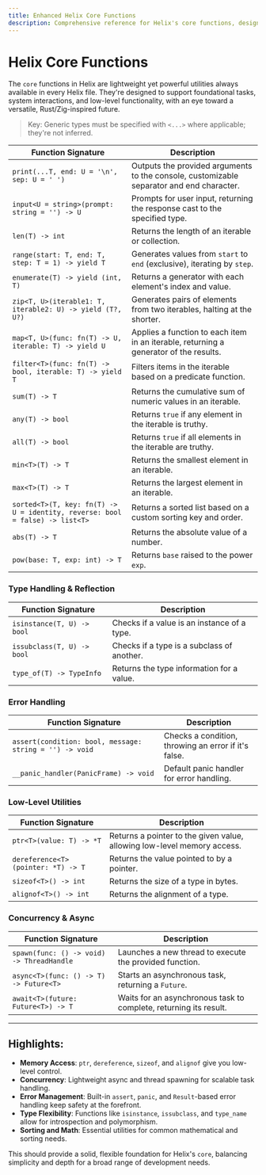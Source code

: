 ```yaml
---
title: Enhanced Helix Core Functions
description: Comprehensive reference for Helix's core functions, designed for high flexibility and functionality.
---
```


# Helix Core Functions

The `core` functions in Helix are lightweight yet powerful utilities always available in every Helix file. They're designed to support foundational tasks, system interactions, and low-level functionality, with an eye toward a versatile, Rust/Zig-inspired future.

> Key: Generic types must be specified with `<...>` where applicable; they're not inferred.

| Function Signature | Description |
| --- | --- |
| `print(...T, end: U = '\n', sep: U = ' ')`                                   | Outputs the provided arguments to the console, customizable separator and end character. |
| `input<U = string>(prompt: string = '') -> U`                                | Prompts for user input, returning the response cast to the specified type. |
| `len(T) -> int`                                                              | Returns the length of an iterable or collection. |
| `range(start: T, end: T, step: T = 1) -> yield T`                            | Generates values from `start` to `end` (exclusive), iterating by `step`. |
| `enumerate(T) -> yield (int, T)`                                             | Returns a generator with each element's index and value. |
| `zip<T, U>(iterable1: T, iterable2: U) -> yield (T?, U?)`                    | Generates pairs of elements from two iterables, halting at the shorter. |
| `map<T, U>(func: fn(T) -> U, iterable: T) -> yield U`                        | Applies a function to each item in an iterable, returning a generator of the results. |
| `filter<T>(func: fn(T) -> bool, iterable: T) -> yield T`                     | Filters items in the iterable based on a predicate function. |
| `sum(T) -> T`                                                                | Returns the cumulative sum of numeric values in an iterable. |
| `any(T) -> bool`                                                             | Returns `true` if any element in the iterable is truthy. |
| `all(T) -> bool`                                                             | Returns `true` if all elements in the iterable are truthy. |
| `min<T>(T) -> T`                                                             | Returns the smallest element in an iterable. |
| `max<T>(T) -> T`                                                             | Returns the largest element in an iterable. |
| `sorted<T>(T, key: fn(T) -> U = identity, reverse: bool = false) -> list<T>` | Returns a sorted list based on a custom sorting key and order. |
| `abs(T) -> T`                                                                | Returns the absolute value of a number. |
| `pow(base: T, exp: int) -> T`                                                | Returns `base` raised to the power `exp`. |

### Type Handling & Reflection
| Function Signature | Description |
| --- | --- |
| `isinstance(T, U) -> bool` | Checks if a value is an instance of a type. |
| `issubclass(T, U) -> bool` | Checks if a type is a subclass of another. |
| `type_of(T) -> TypeInfo`   | Returns the type information for a value. |


### Error Handling
| Function Signature | Description |
| --- | --- |
| `assert(condition: bool, message: string = '') -> void` | Checks a condition, throwing an error if it's false. |
| `__panic_handler(PanicFrame) -> void`                   | Default panic handler for error handling. |

### Low-Level Utilities
| Function Signature | Description |
| --- | --- |
| `ptr<T>(value: T) -> *T` | Returns a pointer to the given value, allowing low-level memory access. |
| `dereference<T>(pointer: *T) -> T` | Returns the value pointed to by a pointer. |
| `sizeof<T>() -> int` | Returns the size of a type in bytes. |
| `alignof<T>() -> int` | Returns the alignment of a type. |

### Concurrency & Async
| Function Signature | Description |
| --- | --- |
| `spawn(func: () -> void) -> ThreadHandle` | Launches a new thread to execute the provided function. |
| `async<T>(func: () -> T) -> Future<T>` | Starts an asynchronous task, returning a `Future`. |
| `await<T>(future: Future<T>) -> T` | Waits for an asynchronous task to complete, returning its result. |

---

## Highlights:
- **Memory Access**: `ptr`, `dereference`, `sizeof`, and `alignof` give you low-level control.
- **Concurrency**: Lightweight async and thread spawning for scalable task handling.
- **Error Management**: Built-in `assert`, `panic`, and `Result`-based error handling keep safety at the forefront.
- **Type Flexibility**: Functions like `isinstance`, `issubclass`, and `type_name` allow for introspection and polymorphism.
- **Sorting and Math**: Essential utilities for common mathematical and sorting needs.

This should provide a solid, flexible foundation for Helix's `core`, balancing simplicity and depth for a broad range of development needs.